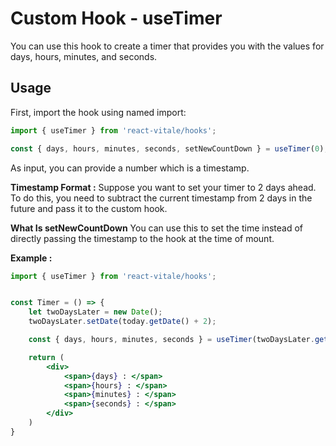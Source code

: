 # Custom Hook - useTimer

You can use this hook to create a timer that provides you with the values for days, hours, minutes, and seconds.

## Usage
First, import the hook using named import:

```jsx
import { useTimer } from 'react-vitale/hooks';

const { days, hours, minutes, seconds, setNewCountDown } = useTimer(0);
```

As input, you can provide a number which is a timestamp.

**Timestamp Format :**
Suppose you want to set your timer to 2 days ahead. To do this, you need to subtract the current timestamp from 2 days in the future and pass it to the custom hook.

**What Is setNewCountDown**
You can use this to set the time instead of directly passing the timestamp to the hook at the time of mount.

**Example :**

```jsx
import { useTimer } from 'react-vitale/hooks';


const Timer = () => {
    let twoDaysLater = new Date();
    twoDaysLater.setDate(today.getDate() + 2);

    const { days, hours, minutes, seconds } = useTimer(twoDaysLater.getTime());

    return (
        <div>
            <span>{days} : </span>
            <span>{hours} : </span>
            <span>{minutes} : </span>
            <span>{seconds} : </span>
        </div>
    )
}
```